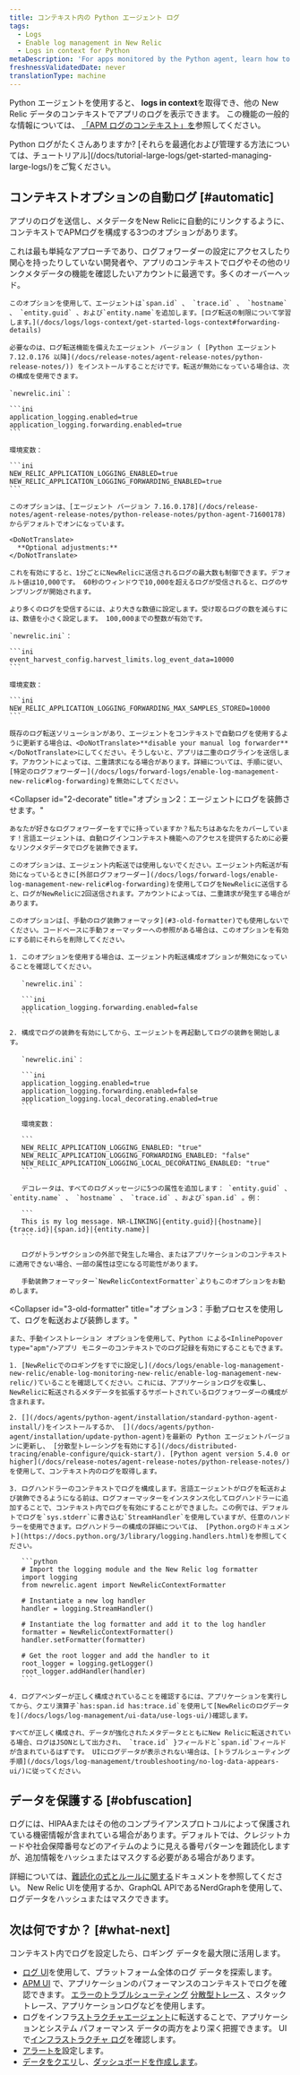 ```yaml
---
title: コンテキスト内の Python エージェント ログ
tags:
  - Logs
  - Enable log management in New Relic
  - Logs in context for Python
metaDescription: 'For apps monitored by the Python agent, learn how to link log data with related data across the rest of the New Relic platform.'
freshnessValidatedDate: never
translationType: machine
---
```


Python <InlinePopover type="apm"/>エージェントを使用すると、 <DoNotTranslate>**logs in context**</DoNotTranslate>を取得でき、他の New Relic データのコンテキストでアプリのログを表示できます。 この機能の一般的な情報については、 [「APM ログのコンテキスト」を](/docs/apm/new-relic-apm/getting-started/get-started-logs-context)参照してください。

<Callout variant="tip">
  Python ログがたくさんありますか? [それらを最適化および管理する方法については、チュートリアル](/docs/tutorial-large-logs/get-started-managing-large-logs/)をご覧ください。
</Callout>

## コンテキストオプションの自動ログ [#automatic]

アプリのログを送信し、メタデータをNew Relicに自動的にリンクするように、コンテキストでAPMログを構成する3つのオプションがあります。

<CollapserGroup>
  <Collapser
    id="1-agent"
    title="オプション1（最も簡単）：エージェントにログを装飾して転送させます。"
  >
    これは最も単純なアプローチであり、ログフォワーダーの設定にアクセスしたり関心を持ったりしていない開発者や、アプリのコンテキストでログやその他のリンクメタデータの機能を確認したいアカウントに最適です。多くのオーバーヘッド。

    このオプションを使用して、エージェントは`span.id` 、 `trace.id` 、 `hostname` 、 `entity.guid` 、および`entity.name`を追加します。[ログ転送の制限について学習します。](/docs/logs/logs-context/get-started-logs-context#forwarding-details)

    必要なのは、ログ転送機能を備えたエージェント バージョン ( [Python エージェント 7.12.0.176 以降](/docs/release-notes/agent-release-notes/python-release-notes/)) をインストールすることだけです。転送が無効になっている場合は、次の構成を使用できます。

    `newrelic.ini`：

    ```ini
    application_logging.enabled=true
    application_logging.forwarding.enabled=true
    ```

    環境変数：

    ```ini
    NEW_RELIC_APPLICATION_LOGGING_ENABLED=true
    NEW_RELIC_APPLICATION_LOGGING_FORWARDING_ENABLED=true
    ```

    このオプションは、[エージェント バージョン 7.16.0.178](/docs/release-notes/agent-release-notes/python-release-notes/python-agent-71600178)からデフォルトでオンになっています。

    <DoNotTranslate>
      **Optional adjustments:**
    </DoNotTranslate>

    これを有効にすると、1分ごとにNewRelicに送信されるログの最大数も制御できます。デフォルト値は10,000です。 60秒のウィンドウで10,000を超えるログが受信されると、ログのサンプリングが開始されます。

    より多くのログを受信するには、より大きな数値に設定します。受け取るログの数を減らすには、数値を小さく設定します。 100,000までの整数が有効です。

    `newrelic.ini`：

    ```ini
    event_harvest_config.harvest_limits.log_event_data=10000
    ```

    環境変数：

    ```ini
    NEW_RELIC_APPLICATION_LOGGING_FORWARDING_MAX_SAMPLES_STORED=10000
    ```

    既存のログ転送ソリューションがあり、エージェントをコンテキストで自動ログを使用するように更新する場合は、<DoNotTranslate>**disable your manual log forwarder**</DoNotTranslate>にしてください。そうしないと、アプリは二重のログラインを送信します。アカウントによっては、二重請求になる場合があります。詳細については、手順に従い、[特定のログフォワーダー](/docs/logs/forward-logs/enable-log-management-new-relic#log-forwarding)を無効にしてください。
  </Collapser>

  <Collapser
    id="2-decorate"
    title="オプション2：エージェントにログを装飾させます。"
  >
    あなたが好きなログフォワーダーをすでに持っていますか？私たちはあなたをカバーしています！言語エージェントは、自動ログインコンテキスト機能へのアクセスを提供するために必要なリンクメタデータでログを装飾できます。

    このオプションは、エージェント内転送では使用しないでください。エージェント内転送が有効になっているときに[外部ログフォワーダー](/docs/logs/forward-logs/enable-log-management-new-relic#log-forwarding)を使用してログをNewRelicに送信すると、ログがNewRelicに2回送信されます。アカウントによっては、二重請求が発生する場合があります。

    このオプションは[、手動のログ装飾フォーマッタ](#3-old-formatter)でも使用しないでください。コードベースに手動フォーマッターへの参照がある場合は、このオプションを有効にする前にそれらを削除してください。

    1. このオプションを使用する場合は、エージェント内転送構成オプションが無効になっていることを確認してください。

       `newrelic.ini`：

       ```ini
       application_logging.forwarding.enabled=false
       ```

    2. 構成でログの装飾を有効にしてから、エージェントを再起動してログの装飾を開始します。

       `newrelic.ini`：

       ```ini
       application_logging.enabled=true
       application_logging.forwarding.enabled=false
       application_logging.local_decorating.enabled=true
       ```

       環境変数：

       ```
       NEW_RELIC_APPLICATION_LOGGING_ENABLED: "true"
       NEW_RELIC_APPLICATION_LOGGING_FORWARDING_ENABLED: "false"
       NEW_RELIC_APPLICATION_LOGGING_LOCAL_DECORATING_ENABLED: "true"
       ```

       デコレータは、すべてのログメッセージに5つの属性を追加します： `entity.guid` 、 `entity.name` 、 `hostname` 、 `trace.id` 、および`span.id` 。例：

       ```
       This is my log message. NR-LINKING|{entity.guid}|{hostname}|{trace.id}|{span.id}|{entity.name}|
       ```

       ログがトランザクションの外部で発生した場合、またはアプリケーションのコンテキストに適用できない場合、一部の属性は空になる可能性があります。

       手動装飾フォーマッター`NewRelicContextFormatter`よりもこのオプションをお勧めします。
  </Collapser>

  <Collapser
    id="3-old-formatter"
    title="オプション3：手動プロセスを使用して、ログを転送および装飾します。"
  >
    また、手動インストレーション オプションを使用して、Python による<InlinePopover type="apm"/>アプリ モニターのコンテキストでのログ記録を有効にすることもできます。

    1. [NewRelicでのロギングをすでに設定し](/docs/logs/enable-log-management-new-relic/enable-log-monitoring-new-relic/enable-log-management-new-relic/)ていることを確認してください。これには、アプリケーションログを収集し、NewRelicに転送されるメタデータを拡張するサポートされているログフォワーダーの構成が含まれます。

    2. [](/docs/agents/python-agent/installation/standard-python-agent-install/)をインストールするか、 [](/docs/agents/python-agent/installation/update-python-agent)を最新の Python エージェントバージョンに更新し、 [分散型トレーシングを有効にする](/docs/distributed-tracing/enable-configure/quick-start/). [Python agent version 5.4.0 or higher](/docs/release-notes/agent-release-notes/python-release-notes/) を使用して、コンテキスト内のログを取得します。

    3. ログハンドラーのコンテキストでログを構成します。言語エージェントがログを転送および装飾できるようになる前は、ログフォーマッターをインスタンス化してログハンドラーに追加することで、コンテキスト内でログを有効にすることができました。この例では、デフォルトでログを`sys.stderr`に書き込む`StreamHandler`を使用していますが、任意のハンドラーを使用できます。ログハンドラーの構成の詳細については、 [Python.orgのドキュメント](https://docs.python.org/3/library/logging.handlers.html)を参照してください。

       ```python
       # Import the logging module and the New Relic log formatter
       import logging
       from newrelic.agent import NewRelicContextFormatter

       # Instantiate a new log handler
       handler = logging.StreamHandler()

       # Instantiate the log formatter and add it to the log handler
       formatter = NewRelicContextFormatter()
       handler.setFormatter(formatter)

       # Get the root logger and add the handler to it
       root_logger = logging.getLogger()
       root_logger.addHandler(handler)
       ```

    4. ログアペンダーが正しく構成されていることを確認するには、アプリケーションを実行してから、クエリ演算子`has:span.id has:trace.id`を使用して[NewRelicのログデータを](/docs/logs/log-management/ui-data/use-logs-ui/)確認します。

    すべてが正しく構成され、データが強化されたメタデータとともにNew Relicに転送されている場合、ログはJSONとして出力され、 `trace.id` }フィールドと`span.id`フィールドが含まれているはずです。 UIにログデータが表示されない場合は、[トラブルシューティング手順](/docs/logs/log-management/troubleshooting/no-log-data-appears-ui/)に従ってください。
  </Collapser>
</CollapserGroup>

<InstallFeedback/>

## データを保護する [#obfuscation]

ログには、HIPAAまたはその他のコンプライアンスプロトコルによって保護されている機密情報が含まれている場合があります。デフォルトでは、クレジットカードや社会保障番号などのアイテムのように見える番号パターンを難読化しますが、追加情報をハッシュまたはマスクする必要がある場合があります。

詳細については、[難読化の式とルールに関する](/docs/logs/ui-data/obfuscation-ui/)ドキュメントを参照してください。 New Relic UIを使用するか、GraphQL APIであるNerdGraphを使用して、ログデータをハッシュまたはマスクできます。

## 次は何ですか？ [#what-next]

コンテキスト内で<InlinePopover type="apm"/>ログを設定したら、ロギング データを最大限に活用します。

* [ログ UI](/docs/logs/log-management/ui-data/use-logs-ui/)を使用して、プラットフォーム全体のログ データを探索します。
* [APM UI](/docs/logs/log-management/ui-data/use-logs-ui/#links) で、アプリケーションのパフォーマンスのコンテキストでログを確認できます。 [エラーのトラブルシューティング](/docs/apm/apm-ui-pages/error-analytics/errors-page-find-fix-verify-problems/) [分散型トレース](/docs/apm/distributed-tracing/ui-data/understand-use-distributed-tracing-data) 、スタックトレース、アプリケーションログなどを使用します。
* ログをインフラ[ストラクチャエージェント](/docs/logs/enable-log-management-new-relic/enable-log-monitoring-new-relic/forward-your-logs-using-infrastructure-agent/)に転送することで、アプリケーションとシステム パフォーマンス データの両方をより深く把握できます。 UI で[インフラストラクチャ ログ](/docs/logs/log-management/ui-data/use-logs-ui/#links)を確認します。
* [アラートを](/docs/alerts-applied-intelligence/new-relic-alerts/alert-conditions/create-alert-conditions/)設定します。
* [データをクエリ](/docs/query-your-data/explore-query-data/get-started/introduction-querying-new-relic-data/)し、[ダッシュボードを作成します](/docs/query-your-data/explore-query-data/dashboards/introduction-dashboards/)。